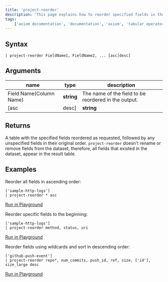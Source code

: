 ```yaml
---
title: 'project-reorder'
description: 'This page explains how to reorder specified fields in the output.'
tags: 
    ['axiom documentation', 'documentation', 'axiom', 'tabular operators', 'project-reorder']
---
```


## Syntax

```kusto
| project-reorder FieldName1, FieldName2, ... [asc|desc]
```

## Arguments

| **name**              | **type**     | **description**                                      |
| --------------------- | ------------ | ------------------------------------------------------ |
| Field Name(Column Name) | **string**     | The name of the field to be reordered in the output. |
| [asc|desc]           | **string** |  Optional. Specifies the sort order for the reordered fields. |

## Returns

A table with the specified fields reordered as requested, followed by any unspecified fields in their original order. `project-reorder` doesn't rename or remove fields from the dataset, therefore, all fields that existed in the dataset, appear in the result table.

## Examples

Reorder all fields in ascending order:

```kusto
['sample-http-logs'] 
| project-reorder * asc
```

[Run in Playground](https://play.axiom.co/axiom-play-qf1k/explorer?initForm=%7B%22apl%22%3A%20%22%5B%27sample-http-logs%27%5D%5Cn%7C%20project-reorder%20%2A%20asc%22%7D)

Reorder specific fields to the beginning:

```kusto
['sample-http-logs'] 
| project-reorder method, status, uri
```

[Run in Playground](https://play.axiom.co/axiom-play-qf1k/explorer?initForm=%7B%22apl%22%3A%20%22%5B%27sample-http-logs%27%5D%5Cn%7C%20project-reorder%20method%2C%20status%2C%20uri%22%7D)


Reorder fields using wildcards and sort in descending order:

```kusto
['github-push-event'] 
| project-reorder repo*, num_commits, push_id, ref, size, ['id'], size_large desc 
```

[Run in Playground](https://play.axiom.co/axiom-play-qf1k/explorer?initForm=%7B%22apl%22%3A%20%22%5B%27github-push-event%27%5D%5Cn%7C%20project-reorder%20repo%2A%2C%20num_commits%2C%20push_id%2C%20ref%2C%20size%2C%20%5B%27id%27%5D%2C%20size_large%20desc%22%7D)